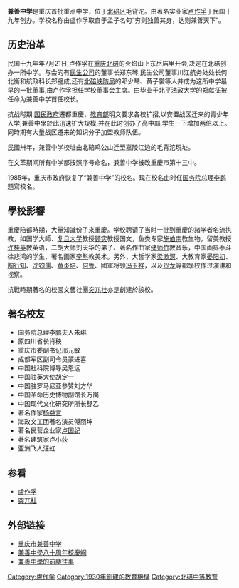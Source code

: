 {{Infobox Highschool4
| name = 重庆兼善中學
| other_name = Chongqing Jianshan Middle School
| image = <!-- 檔案不存在 [[File:Chungking_Jianshan_gate.JPG|250px]] -->
| logo = 
| motto = 穷则独善其身，达则兼善天下
| established = 1930年
| establisher = [[盧作孚|盧作孚]]
| type = 公立
| belong = 
| district ={{CHN}} [[重庆|重庆]]
| grades = 初中至高中共六年级
| principal = [[潘松|潘松]]
| secretary = 
| vice-principal = 
| dean =  
| sc =
| house = 
| faculty = 约260
| staff = 
| students = 约4,000 
| athletics = 
| conference = 
| colors = 
| mascot = 
| magazine = 
| free_label = 校庆
| free_text = 10月17日
| free_label2 = 面积
| free_text2 = 100.5亩
| address = [[重庆市|重庆市]][[北碚区|北碚区]]毛背沱
| tel = +86 023-68266899 
| fax = 
| mail = 
| website = http://www.cqjszx.com
| label_color = purple
| border_color = purple
}}

'''兼善中学'''是重庆首批重点中学，位于[[北碚区|北碚区]]毛背沱。由著名实业家[[卢作孚|卢作孚]]于民国十九年创办。学校名称由盧作孚取自于孟子名句“穷则独善其身，达则兼善天下”。

==历史沿革==
民国十九年年7月21日,卢作孚在[[重庆|重庆]][[北碚|北碚]]的火焰山上东岳庙里开会,决定在北碚创办一所中学。与会的有[[民生公司|民生公司]]的董事长郑东琴,民生公司董事川江航务处处长何北衡和航政科长郑璧成,还有[[北碚峡防局|北碚峡防局]]的邓少琴、黄子裳等人并成为这所中学最早的一批董事,由卢作孚担任学校董事会主席。由毕业于[[北平法政大学|北平法政大学]]的[[郑献征|郑献征]]被任命为兼善中学首任校长。

抗战时期,[[国民政府|国民政府]]遷都重慶，[[中華民國教育部|教育部]]明文要求各校扩招,以安置战区迁来的青少年入学,兼善中學於此迅速扩大规模,并在此时创办了高中部,学生一下增加两倍以上。同時期有大量战区遷来的知识分子加盟教师队伍。

民國卅年，兼善中学校址由北碚鸡公山迁至嘉陵江边的毛背沱現址。

在文革期间所有中学都按照序号命名，兼善中学被改重慶市第十三中。

1985年，重庆市政府恢复了“兼善中学”的校名。现在校名由时任[[中华人民共和国国务院|国务院]]总理[[李鹏|李鹏]]題寫校名。

==學校影響==
重慶陪都時期，大量知識份子來重慶。学校聘请了当时一批到重慶的諸学者名流执教，如国学大師、[[复旦大学|复旦大学]]教授[[顾实|顾实]]教授国文，鱼类专家[[施伯南|施伯南]]教生物，留美教授[[许桂英|许桂英]]教英语，二胡大师刘天华的弟子、著名作曲家[[储师竹|储师竹]]教音乐，中国画界泰斗徐悲鸿的学生、著名画家[[李斛|李斛]]教美术。另外，大哲学家[[梁漱溟|梁漱溟]]、大教育家[[晏阳初|晏阳初]]、[[陶行知|陶行知]]、[[沈钧儒|沈钧儒]]、[[黄炎培|黄炎培]]、[[何鲁|何鲁]]、國軍将领[[冯玉祥|冯玉祥]]，以及[[贺龙|贺龙]]等都學校作过演讲和视察。

抗戰時期著名的校園文藝社團[[突兀社|突兀社]]亦是創建於該校。

==著名校友==
*国务院总理李鹏夫人朱琳
*原四川省长肖秧
*重庆市委副书记邢元敏
*成都军区副司令员蒙进喜
*中国社科院博导吴恩远
*中国驻英大使胡定一
*中国驻罗马尼亚参赞刘方华
*中国革命历史博物副馆长万岗
*中国现代文化研究所所长舒乙
*著名作家[[杨益言|杨益言]]
*海政文工团著名演员傅丽坤
*著名民营企业家[[卢国纪|卢国纪]]
*著名建筑家卢小荻
*亚洲飞人汪虹

==参看==
*[[盧作孚|盧作孚]]
*[[突兀社|突兀社]]

==外部链接==
*[https://web.archive.org/web/20100316172530/http://www.cqjszx.com/ 重庆市兼善中学]
*[https://web.archive.org/web/20100129043858/http://www.cqjszx.com/xiaoyou/index.asp 兼善中學八十周年校慶網]
*[http://qkzz.net/article/b75c65f6-7c0b-4341-8eff-bbbae70c5944.htm 兼善中學的前塵往事] {{Wayback|url=http://qkzz.net/article/b75c65f6-7c0b-4341-8eff-bbbae70c5944.htm |date=20190630214905 }}

[[Category:盧作孚|Category:盧作孚]]
[[Category:1930年創建的教育機構|Category:1930年創建的教育機構]]
[[Category:北碚中等教育|Category:北碚中等教育]]